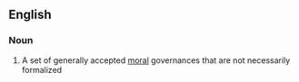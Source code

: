 ==English==
===Noun===
#A set of generally accepted [[moral]] governances that are not necessarily formalized